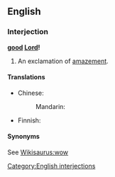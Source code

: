 ==English==

===Interjection===
'''[[good]] [[Lord]]!'''

# An exclamation of [[amazement]].

====Translations====
{{trans-top|exclamation of amazement}}
* Chinese:
*: Mandarin: {{t|zh|天哪|tr=tiān'na|sc=Hani}}
{{trans-mid}}
* Finnish: {{t|fi|herranjestas}}
{{trans-bottom}}

====Synonyms====
See [[Wikisaurus:wow]]

[[Category:English interjections]]